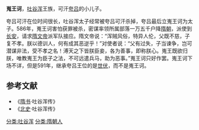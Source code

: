 '''嵬王诃'''，[[吐谷浑|吐谷浑]]王族，可汗[[夸吕|夸吕]]的小儿子。

夸吕可汗在位时间很长，吐谷浑太子经常被夸吕可汗杀掉，夸吕最后立嵬王诃为太子。586年，嵬王诃害怕获罪被杀，密谋率领所属部落一万五千户降[[隋朝|隋朝]]，派使到[[长安|长安]]，请求[[隋文帝|隋文帝]]派军队接应。隋文帝说：“浑贼风俗，特异人伦，父既不慈，子复不孝。朕以德训人，何有成其恶逆乎！”对使者说：“父有过失，子当谏争，岂可潜谋非法，受不孝之名！溥天之下皆朕臣妾，各为善事，即称朕心。嵬王既欲归朕，唯教嵬王为臣子之法，不可远遣兵马，助为恶事。”嵬王诃只好作罢。嵬王诃下场不详，但是591年，继承夸吕王位的是[[世伏|世伏]]，而不是嵬王诃。
==参考文献==
* 《[[隋书|隋书]]·吐谷浑传》
* 《[[北史|北史]]·吐谷浑传》
[[分类:吐谷浑|分类:吐谷浑]]
[[分类:隋朝人|分类:隋朝人]]
